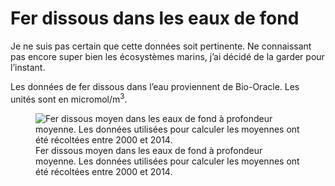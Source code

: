 # Fer dissous dans les eaux de fond {#sec-iron}

Je ne suis pas certain que cette données soit pertinente.
Ne connaissant pas encore super bien les écosystèmes marins, j'ai décidé de la garder pour l'instant.

Les données de fer dissous dans l'eau proviennent de Bio-Oracle.
Les unités sont en micromol/m^3^.

![Fer dissous moyen dans les eaux de fond à profondeur moyenne. Les données utilisées pour calculer les moyennes ont été récoltées entre 2000 et 2014.](figures/env_bottom_iron_mean.png){#fig-bo-iron-mean}
